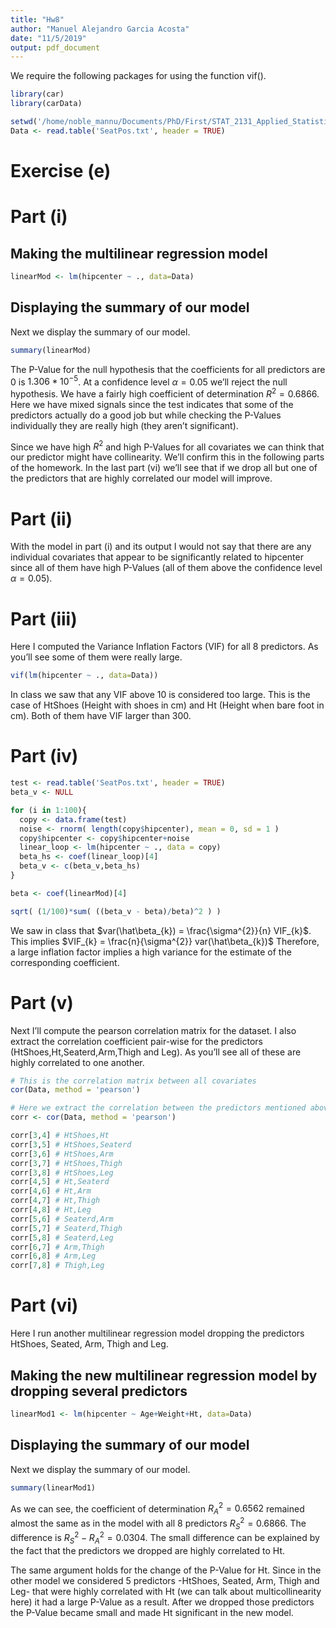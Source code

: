 ```yaml
---
title: "Hw8"
author: "Manuel Alejandro Garcia Acosta"
date: "11/5/2019"
output: pdf_document
---
```


We require the following packages for using the function vif().

```r
library(car)
library(carData)
```

```r
setwd('/home/noble_mannu/Documents/PhD/First/STAT_2131_Applied_Statistical_Methods_I/HW8')
Data <- read.table('SeatPos.txt', header = TRUE)
```

# Exercise (e)

# Part (i)

## Making the multilinear regression model

```r
linearMod <- lm(hipcenter ~ ., data=Data)
``` 

## Displaying the summary of our model

Next we display the summary of our model.

```r
summary(linearMod)
```

The P-Value for the null hypothesis that the coefficients for all predictors are 0 is $1.306*10^{-5}$. At a confidence level $\alpha = 0.05$ we'll reject the null hypothesis. We have a fairly high coefficient of determination $R^{2} = 0.6866$. Here we have mixed signals since the test indicates that some of the predictors actually do a good job but while checking the P-Values individually they are really high (they aren't significant).

Since we have high $R^{2}$ and high P-Values for all covariates we can think that our predictor might have collinearity. We'll confirm this in the following parts of the homework. In the last part (vi) we'll see that if we drop all but one of the predictors that are highly correlated our model will improve.

# Part (ii)

With the model in part (i) and its output I would not say that there are any individual covariates that appear to be significantly related to hipcenter since all of them have high P-Values (all of them above the confidence level $\alpha = 0.05$).

# Part (iii)

Here I computed the Variance Inflation Factors (VIF) for all 8 predictors. As you'll see some of them were really large.

```r
vif(lm(hipcenter ~ ., data=Data))
```

In class we saw that any VIF above 10 is considered too large. This is the case of HtShoes (Height with shoes in cm) and Ht (Height when bare foot in cm). Both of them have VIF larger than 300.

# Part (iv)

```r
test <- read.table('SeatPos.txt', header = TRUE)
beta_v <- NULL

for (i in 1:100){
  copy <- data.frame(test)
  noise <- rnorm( length(copy$hipcenter), mean = 0, sd = 1 )
  copy$hipcenter <- copy$hipcenter+noise
  linear_loop <- lm(hipcenter ~ ., data = copy)
  beta_hs <- coef(linear_loop)[4]
  beta_v <- c(beta_v,beta_hs)
}

beta <- coef(linearMod)[4]

sqrt( (1/100)*sum( ((beta_v - beta)/beta)^2 ) )

```

We saw in class that $var(\hat\beta_{k}) = \frac{\sigma^{2}}{n} VIF_{k}$. This implies $VIF_{k} = \frac{n}{\sigma^{2}} var(\hat\beta_{k})$ Therefore, a large inflation factor implies a high variance for the estimate of the corresponding coefficient.

# Part (v)

Next I'll compute the pearson correlation matrix for the dataset. I also extract the correlation coefficient pair-wise for the predictors (HtShoes,Ht,Seaterd,Arm,Thigh and Leg). As you'll see all of these are highly correlated to one another.

```r
# This is the correlation matrix between all covariates
cor(Data, method = 'pearson')

# Here we extract the correlation between the predictors mentioned above
corr <- cor(Data, method = 'pearson')

corr[3,4] # HtShoes,Ht
corr[3,5] # HtShoes,Seaterd
corr[3,6] # HtShoes,Arm
corr[3,7] # HtShoes,Thigh
corr[3,8] # HtShoes,Leg
corr[4,5] # Ht,Seaterd
corr[4,6] # Ht,Arm
corr[4,7] # Ht,Thigh
corr[4,8] # Ht,Leg
corr[5,6] # Seaterd,Arm
corr[5,7] # Seaterd,Thigh
corr[5,8] # Seaterd,Leg
corr[6,7] # Arm,Thigh
corr[6,8] # Arm,Leg
corr[7,8] # Thigh,Leg

```

# Part (vi)

Here I run another multilinear regression model dropping the predictors HtShoes, Seated, Arm, Thigh and Leg.

## Making the new multilinear regression model by dropping several predictors

```r
linearMod1 <- lm(hipcenter ~ Age+Weight+Ht, data=Data)
``` 

## Displaying the summary of our model

Next we display the summary of our model.

```r
summary(linearMod1)
```

As we can see, the coefficient of determination $R^{2}_{A} = 0.6562$ remained almost the same as in the model with all 8 predictors $R^{2}_{S} = 0.6866$. The difference is 
$R^{2}_{S} - R^{2}_{A} = 0.0304$. The small difference can be explained by the fact that the predictors we dropped are highly correlated to Ht.

The same argument holds for the change of the P-Value for Ht. Since in the other model we considered 5 predictors -HtShoes, Seated, Arm, Thigh and Leg- that were highly correlated with Ht (we can talk about multicollinearity here) it had a large P-Value as a result. After we dropped those predictors the P-Value became small and made Ht significant in the new model.